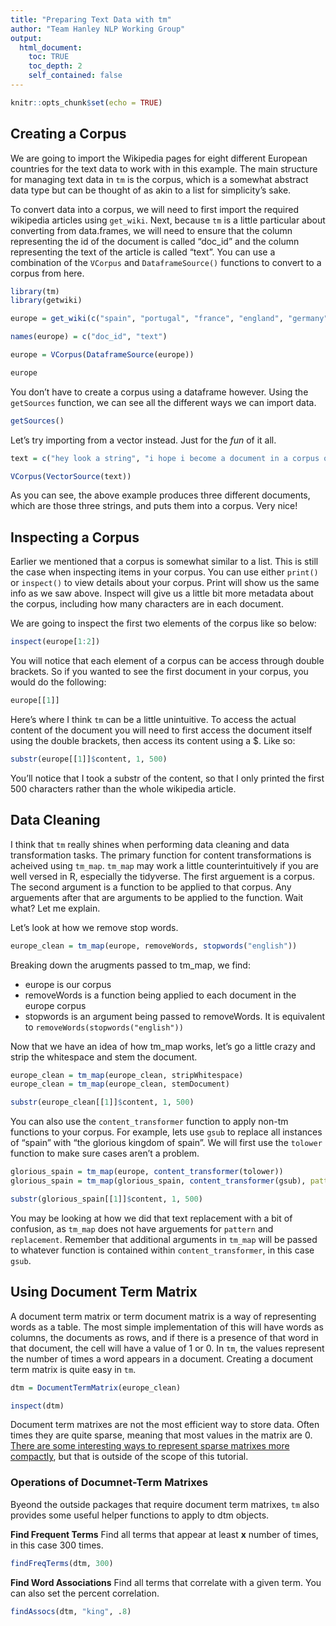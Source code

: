 ```yaml
---
title: "Preparing Text Data with tm"
author: "Team Hanley NLP Working Group"
output:
  html_document:
    toc: TRUE
    toc_depth: 2
    self_contained: false
---
```


```r
knitr::opts_chunk$set(echo = TRUE)
```

## Creating a Corpus

We are going to import the Wikipedia pages for eight different European countries for the text data to work with in this example. The main structure for managing text data in `tm` is the corpus, which is a somewhat abstract data type but can be thought of as akin to a list for simplicity's sake. 

To convert data into a corpus, we will need to first import the required wikipedia articles using `get_wiki`. Next, because `tm` is a little particular about converting from data.frames, we will need to ensure that the column representing the id of the document is called "doc_id" and the column representing the text of the article is called "text". You can use a combination of the `VCorpus` and `DataframeSource()` functions to convert to a corpus from here. 

```r

library(tm)
library(getwiki)

europe = get_wiki(c("spain", "portugal", "france", "england", "germany", "poland", "russia", "italy"))

names(europe) = c("doc_id", "text")

europe = VCorpus(DataframeSource(europe))

europe
```

You don't have to create a corpus using a dataframe however. Using the `getSources` function, we can see all the different ways we can import data. 

```r

getSources()

```

Let's try importing from a vector instead. Just for the *fun* of it all. 

```r

text = c("hey look a string", "i hope i become a document in a corpus one day", "its any string in a vector's dream")

VCorpus(VectorSource(text))

```

As you can see, the above example produces three different documents, which are those three strings, and puts them into a corpus. Very nice!

## Inspecting a Corpus

Earlier we mentioned that a corpus is somewhat similar to a list. This is still the case when inspecting items in your corpus. You can use either `print()` or `inspect()` to view details about your corpus. Print will show us the same info as we saw above. Inspect will give us a little bit more metadata about the corpus, including how many characters are in each document. 

We are going to inspect the first two elements of the corpus like so below:

```r

inspect(europe[1:2])

```

You will notice that each element of a corpus can be access through double brackets. So if you wanted to see the first document in your corpus, you would do the following:

```r

europe[[1]]

```

Here's where I think `tm` can be a little unintuitive. To access the actual content of the document you will need to first access the document itself using the double brackets, then access its content using a $. Like so:

```r

substr(europe[[1]]$content, 1, 500)

```

You'll notice that I took a substr of the content, so that I only printed the first 500 characters rather than the whole wikipedia article. 

## Data Cleaning

I think that `tm` really shines when performing data cleaning and data transformation tasks. The primary function for content transformations is acheived using `tm_map`. `tm_map` may work a little counterintuitively if you are well versed in R, especially the tidyverse. The first arguement is a corpus. The second argument is a function to be applied to that corpus. Any arguements after that are arguments to be applied to the function. Wait what? Let me explain.  

Let's look at how we remove stop words. 

```r

europe_clean = tm_map(europe, removeWords, stopwords("english"))

```

Breaking down the arugments passed to tm_map, we find:

- europe is our corpus
- removeWords is a function being applied to each document in the europe corpus
- stopwords is an argument being passed to removeWords. It is equivalent to `removeWords(stopwords("english"))`


Now that we have an idea of how tm_map works, let's go a little crazy and strip the whitespace and stem the document. 

```r

europe_clean = tm_map(europe_clean, stripWhitespace)
europe_clean = tm_map(europe_clean, stemDocument)

substr(europe_clean[[1]]$content, 1, 500)

```

You can also use the `content_transformer` function to apply non-tm functions to your corpus. For example, lets use `gsub` to replace all instances of "spain" with "the glorious kingdom of spain". We will first use the `tolower` function to make sure cases aren't a problem. 

```r

glorious_spain = tm_map(europe, content_transformer(tolower))
glorious_spain = tm_map(glorious_spain, content_transformer(gsub), pattern = "spain", replacement = "THE GLORIOUS KINGDOM OF SPAIN")

substr(glorious_spain[[1]]$content, 1, 500)

```

You may be looking at how we did that text replacement with a bit of confusion, as `tm_map` does not have arguements for `pattern` and `replacement`. Remember that additional arguments in `tm_map` will be passed to whatever function is contained within `content_transformer`, in this case `gsub`.  

## Using Document Term Matrix

A document term matrix or term document matrix is a way of representing words as a table. The most simple implementation of this will have words as columns, the documents as rows, and if there is a presence of that word in that document, the cell will have a value of 1 or 0. In `tm`, the values represent the number of times a word appears in a document. Creating a document term matrix is quite easy in `tm`. 

```r

dtm = DocumentTermMatrix(europe_clean)

inspect(dtm)

```

Document term matrixes are not the most efficient way to store data. Often times they are quite sparse, meaning that most values in the matrix are 0. [There are some interesting ways to represent sparse matrixes more compactly](https://www.geeksforgeeks.org/sparse-matrix-representation/), but that is outside of the scope of this tutorial.

### Operations of Documnet-Term Matrixes

Byeond the outside packages that require document term matrixes, `tm` also provides some useful helper functions to apply to dtm objects.

**Find Frequent Terms**
Find all terms that appear at least **x** number of times, in this case 300 times. 

```r

findFreqTerms(dtm, 300)

```

**Find Word Associations**
Find all terms that correlate with a given term. You can also set the percent correlation. 

```r

findAssocs(dtm, "king", .8)
```

